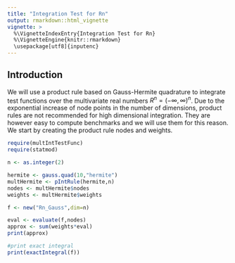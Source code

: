 ```yaml
---
title: "Integration Test for Rn"
output: rmarkdown::html_vignette
vignette: >
  %\VignetteIndexEntry{Integration Test for Rn}
  %\VignetteEngine{knitr::rmarkdown}
  \usepackage[utf8]{inputenc}
---
```

## Introduction
We will use a product rule based on Gauss-Hermite quadrature to integrate test functions over the multivariate real numbers $R^n = (-\infty,\infty)^n$.
Due to the exponential increase of node points in the number of dimensions, product rules are not recommended for high dimensional integration.
They are however easy to compute benchmarks and we will use them for this reason.
We start by creating the product rule nodes and weights.

```r
require(multIntTestFunc)
require(statmod)

n <- as.integer(2)

hermite <- gauss.quad(10,"hermite")
multHermite <- pIntRule(hermite,n)
nodes <- multHermite$nodes
weights <- multHermite$weights

f <- new("Rn_Gauss",dim=n)

eval <- evaluate(f,nodes)
approx <- sum(weights*eval)
print(approx)

#print exact integral
print(exactIntegral(f))
```

